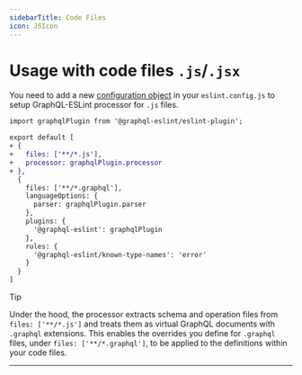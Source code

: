 ```yaml
---
sidebarTitle: Code Files
icon: JSIcon
---
```


# Usage with code files `.js`/`.jsx`

You need to add a new
[configuration object](https://eslint.org/docs/latest/use/configure/configuration-files#configuration-objects)
in your `eslint.config.js` to setup GraphQL-ESLint processor for `.js` files.

```diff filename="eslint.config.js"
import graphqlPlugin from '@graphql-eslint/eslint-plugin';

export default [
+ {
+   files: ['**/*.js'],
+   processor: graphqlPlugin.processor
+ },
  {
    files: ['**/*.graphql'],
    languageOptions: {
      parser: graphqlPlugin.parser
    },
    plugins: {
      '@graphql-eslint': graphqlPlugin
    },
    rules: {
      '@graphql-eslint/known-type-names': 'error'
    }
  }
]
```

> [!TIP]
>
> Under the hood, the processor extracts schema and operation files from `files: ['**/*.js']` and
> treats them as virtual GraphQL documents with `.graphql` extensions. This enables the overrides
> you define for `.graphql` files, under `files: ['**/*.graphql']`, to be applied to the definitions
> within your code files.

---

<ESLintConfigs gitFolder="code-file" graphqlConfigFile="graphql.config.js" />
